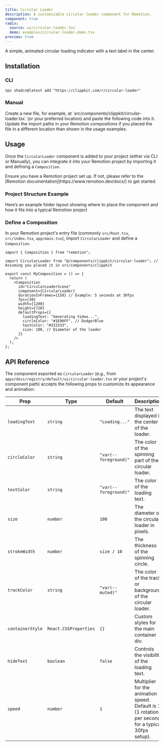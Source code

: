 ```yaml
---
title: Circular Loader
description: A customizable circular loader component for Remotion.
component: true
radix:
  source: ui/circular-loader.tsx
  demo: examples/circular-loader-demo.tsx
preview: true
---
```


A simple, animated circular loading indicator with a text label in the center.

<ComponentTabs name="circular-loader-demo" />

## Installation

### CLI

```package-install
npx shadcn@latest add "https://clippkit.com/r/circular-loader"
```

### Manual

<Steps>
  <Step>
    Create a new file, for example, at `src/components/clippkit/circular-loader.tsx` (or your preferred location) and paste the following code into it.
    <ComponentSource name="circular-loader" />
  </Step>
  <Step>Update the import paths in your Remotion compositions if you placed the file in a different location than shown in the usage examples.</Step>
</Steps>

## Usage

Once the `CircularLoader` component is added to your project (either via CLI or Manually), you can integrate it into your Remotion project by importing it and defining a `Composition`.

<Callout title="Prerequisite">
  Ensure you have a Remotion project set up. If not, please refer to the
  [Remotion documentation](https://www.remotion.dev/docs/) to get started.
</Callout>

### Project Structure Example

Here’s an example folder layout showing where to place the component and how it fits into a typical Remotion project

<FileWrapper name="circular-loader">
  <Files>
    <Folder name="app" defaultOpen>
      <File name="main.tsx" />
    </Folder>
    <Folder name="components" defaultOpen>
      <Folder name="clippkit" defaultOpen>
        <File name="circular-loader.tsx" />
      </Folder>
    </Folder>
  </Files>
</FileWrapper>

### Define a Composition

In your Remotion project's entry file (commonly `src/Root.tsx`, `src/index.tsx`, `app/main.tsx`), import `CircularLoader` and define a `Composition`.

```tsx title="app/main.tsx (or equivalent)"
import { Composition } from "remotion";

import CircularLoader from "@/components/clippkit/circular-loader"; // Assuming you placed it in src/components/clippkit

export const MyComposition = () => {
  return (
    <Composition
      id="CircularLoaderScene"
      component={CircularLoader}
      durationInFrames={150} // Example: 5 seconds at 30fps
      fps={30}
      width={1280}
      height={720}
      defaultProps={{
        loadingText: "Generating Video...",
        circleColor: "#1E90FF", // DodgerBlue
        textColor: "#333333",
        size: 100, // Diameter of the loader
      }}
    />
  );
};
```

## API Reference

The component exported as `CircularLoader` (e.g., from `apps/docs/registry/default/ui/circular-loader.tsx` or your project's component path) accepts the following props to customize its appearance and animation:

| Prop             | Type                  | Default               | Description                                                                                         |
| ---------------- | --------------------- | --------------------- | --------------------------------------------------------------------------------------------------- |
| `loadingText`    | `string`              | `"Loading..."`        | The text displayed in the center of the loader.                                                     |
| `circleColor`    | `string`              | `"var(--foreground)"` | The color of the spinning part of the circular loader.                                              |
| `textColor`      | `string`              | `"var(--foreground)"` | The color of the loading text.                                                                      |
| `size`           | `number`              | `100`                 | The diameter of the circular loader in pixels.                                                      |
| `strokeWidth`    | `number`              | `size / 10`           | The thickness of the spinning circle.                                                               |
| `trackColor`     | `string`              | `"var(--muted)"`      | The color of the track or background of the circular loader.                                        |
| `containerStyle` | `React.CSSProperties` | `{}`                  | Custom styles for the main container div.                                                           |
| `hideText`       | `boolean`             | `false`               | Controls the visibility of the loading text.                                                        |
| `speed`          | `number`              | `1`                   | Multiplier for the animation speed. Default is 1 (1 rotation per second for a typical 30fps setup). |
